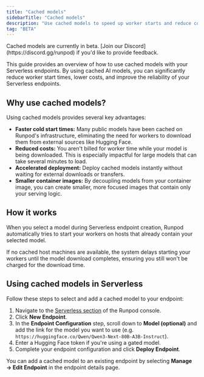 ```yaml
---
title: "Cached models"
sidebarTitle: "Cached models"
description: "Use cached models to speed up worker starts and reduce costs for your Serverless endpoints."
tag: "BETA"
---
```


<Note>
Cached models are currently in beta. [Join our Discord](https://discord.gg/runpod) if you'd like to provide feedback.
</Note>

This guide provides an overview of how to use cached models with your Serverless endpoints. By using cached AI models, you can significantly reduce worker start times, lower costs, and improve the reliability of your Serverless endpoints.

## Why use cached models?

Using cached models provides several key advantages:

- **Faster cold start times:** Many public models have been cached on Runpod's infrastructure, eliminating the need for workers to download them from external sources like Hugging Face.
- **Reduced costs:** You aren't billed for worker time while your model is being downloaded. This is especially impactful for large models that can take several minutes to load.
- **Accelerated deployment:** Deploy cached models instantly without waiting for external downloads or transfers.
- **Smaller container images:** By decoupling models from your container image, you can create smaller, more focused images that contain only your serving logic.

## How it works

When you select a model during Serverless endpoint creation, Runpod automatically tries to start your workers on hosts that already contain your selected model.

If no cached host machines are available, the system delays starting your workers until the model download completes, ensuring you still won't be charged for the download time.

## Using cached models in Serverless

Follow these steps to select and add a cached model to your endpoint:

1. Navigate to the [Serverless section](https://www.console.runpod.io/serverless) of the Runpod console.
2. Click **New Endpoint**.
3. In the **Endpoint Configuration** step, scroll down to **Model (optional)** and add the link for the model you want to use (e.g. `https://huggingface.co/Qwen/Qwen3-Next-80B-A3B-Instruct`).
4. Enter a Hugging Face token if you're using a gated model.
5. Complete your endpoint configuration and click **Deploy Endpoint**.

You can add a cached model to an existing endpoint by selecting **Manage → Edit Endpoint** in the endpoint details page.